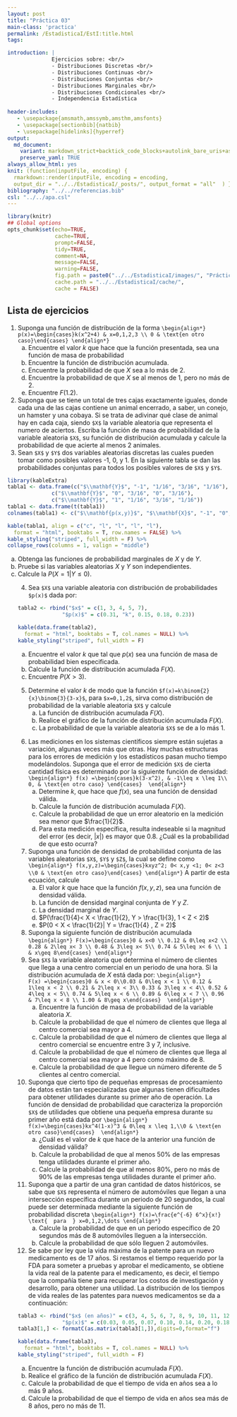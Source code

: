 ```yaml
---
layout: post
title: "Práctica 03"
main-class: 'practica'
permalink: /EstadisticaI/EstI:title.html
tags:

introduction: | 
              Ejercicios sobre: <br/>
              - Distribuciones Discretas <br/>
              - Distribuciones Continuas <br/>
              - Distribuciones Conjuntas <br/>
              - Distribuciones Marginales <br/>
              - Distribuciones Condicionales <br/>
              - Independencia Estadística
              
header-includes:
   - \usepackage{amsmath,amssymb,amsthm,amsfonts}
   - \usepackage[sectionbib]{natbib}
   - \usepackage[hidelinks]{hyperref}
output:
  md_document:
    variant: markdown_strict+backtick_code_blocks+autolink_bare_uris+ascii_identifiers+tex_math_single_backslash
    preserve_yaml: TRUE
always_allow_html: yes   
knit: (function(inputFile, encoding) {
  rmarkdown::render(inputFile, encoding = encoding,
  output_dir = "../../EstadisticaI/_posts/", output_format = "all"  ) })
bibliography: "../../referencias.bib"
csl: "../../apa.csl"
---
```


```r
library(knitr)
## Global options
opts_chunk$set(echo=TRUE,
               cache=TRUE,
               prompt=FALSE,
               tidy=TRUE,
               comment=NA,
               message=FALSE,
               warning=FALSE,
               fig.path = paste0("../../EstadisticaI/images/", "Práctica03"),
               cache.path = "../../EstadisticaI/cache/",
               cache = FALSE)

```

## Lista de ejercicios
1. Suponga una función de distribución de la forma
`\begin{align*}
p(x)=\begin{cases}k(x^2+4) & x=0,1,2,3 \\ 0 & \text{en otro caso}\end{cases}
\end{align*}`
<ol type ="a">
<li> Encuentre el valor $k$ que hace que la función presentada, sea una función de masa de probabilidad </li>
<li> Encuentre la función de distribución acumulada. </li>
<li> Encuentre la probabilidad de que $X$ sea a lo más de 2. </li>
<li> Encuentre la probabilidad de que $X$ se al menos de 1, pero no más de 2. </li>
<li> Encuentre $F(1.2)$. </li>
</ol>
2. Suponga que se tiene un total de tres cajas exactamente iguales, donde cada una de las cajas contiene un animal encerrado, a saber, un conejo, un hamster y una cobaya. Si se trata de adivinar qué clase de animal hay en cada caja, siendo `$X$` la variable aleatoria que representa el numero de aciertos. Escriba la función de masa de probabilidad de la variable aleatoria `$X$`, su función de distribución acumulada y calcule la probabilidad de que acierte al menos 2 animales.
3. Sean `$X$` y `$Y$` dos variables aleatorias discretas las cuales pueden tomar como posibles valores -1, 0, y 1. En la siguiente tabla se dan las probabilidades conjuntas para todos los posibles valores de `$X$` y `$Y$`.
```r
library(kableExtra)
tabla1 <- data.frame(c("$\\mathbf{Y}$", "-1", "1/16", "3/16", "1/16"),
              c("$\\mathbf{Y}$", "0", "3/16", "0", "3/16"),
              c("$\\mathbf{Y}$", "1", "1/16", "3/16", "1/16"))
tabla1 <- data.frame(t(tabla1))
colnames(tabla1) <- c("$\\mathbf{p(x,y)}$", "$\\mathbf{X}$", "-1", "0", "1")

kable(tabla1, align = c("c", "l", "l", "l", "l"),
  format = "html", booktabs = T, row.names = FALSE) %>%
kable_styling("striped", full_width = F) %>%
collapse_rows(columns = 1, valign = "middle")
```
<ol type ="a">
<li> Obtenga las funciones de probabilidad marginales de $X$ y de $Y$. </li>
<li> Pruebe si las variables aleatorias $X$ y $Y$ son independientes. </li>
<li> Calcule la $P(X=1|Y\leq 0)$. </li>
4. Sea `$X$` una variable aleatoria con distribución de probabilidades `$p(x)$` dada por:
```r
tabla2 <- rbind("$x$" = c(1, 3, 4, 5, 7),
              "$p(x)$" = c(0.31, "k", 0.15, 0.18, 0.23))

kable(data.frame(tabla2),
  format = "html", booktabs = T, col.names = NULL) %>%
kable_styling("striped", full_width = F)
```
<ol type ="a">
<li> Encuentre el valor $k$ que tal que $p(x)$ sea una función de masa de probabilidad bien especificada. </li>
<li> Calcule la función de distribución acumulada $F(X)$.</li>
<li> Encuentre $P(X>3)$.</li>
</ol>
5. 	Determine el valor $k$ de modo que la función `$f(x)=k\binom{2}{x}\binom{3}{3-x}$`, para `$x=0,1,2$`, sirva como distribución de probabilidad de la variable aleatoria `$X$` y calcule
<ol type ="a">	
  <li> La función de distribución acumulada $F(X)$. </li>
  <li> Realice el gráfico de la función de distribución acumulada $F(X)$. </li>
  <li> La probabilidad de que la variable aleatoria `$X$` se de a lo más 1.</li>
</ol>
6. Las mediciones en los sistemas científicos siempre están sujetas a variación, algunas veces más que otras. Hay muchas estructuras para los errores de medición y los estadísticos pasan mucho tiempo modelándolos. Suponga que el error de medición `$X$` de cierta cantidad física es determinado por la siguiente función de densidad:
`\begin{align*}
f(x) =\begin{cases}k(3-x^2), & -1\leq x \leq 1\\ 0, & \text{en otro caso} \end{cases} 
\end{align*}`
<ol type ="a">
<li> Determine $k$, que hace que $f(x)$, sea una función de densidad válida. </li>
<li> Calcule la función de distribución acumulada $F(X)$.</li>
<li> Calcule la probabilidad de que un error aleatorio en la medición sea menor que $\frac{1}{2}$.</li>
<li> Para esta medición específica, resulta indeseable si la magnitud del error (es decir, $|x|$) es mayor que $0.8$. ¿Cuál es la probabilidad de que esto ocurra? </li>
</ol>
7. Suponga una función de densidad de probabilidad conjunta de las variables aleatorias `$X$`, `$Y$` y `$Z$`, la cual se define como
`\begin{align*}
f(x,y,z)=\begin{cases}kxyz^2; 0< x,y <1; 0< z<3 \\0 & \text{en otro caso}\end{cases}
\end{align*}`
A partir de esta ecuación, calcule
<ol type ="a">
<li> El valor $k$ que hace que la función $f(x,y,z)$, sea una función de densidad válida. </li>
<li> La función de densidad marginal conjunta de $Y$ y $Z$. </li>
<li> La densidad marginal de $Y$.</li>
<li> $P(\frac{1}{4}< X < \frac{1}{2}, Y > \frac{1}{3}, 1 < Z < 2)$ </li>
<li> $P(0 < X < \frac{1}{2}| Y = \frac{1}{4} , Z = 2)$ </li>
</ol>
8. Suponga la siguiente función de distribución acumulada
`\begin{align*}
F(x)=\begin{cases}0 & x<0 \\ 0.12 & 0\leq x<2 \\ 0.28 & 2\leq x< 3 \\ 0.48 & 3\leq x< 5\\ 0.74 & 5\leq x< 6 \\ 1 & x\geq 8\end{cases}
\end{align*}`
9. Sea `$X$` la variable aleatoria que determina el número de clientes que llega a una centro comercial en un periodo de una hora. Si la distribución acumulada de $X$ está dada por:
`\begin{align*}
			F(x) =\begin{cases}0 & x < 0\\0.03 & 0\leq x < 1 \\ 0.12 & 1\leq x < 2 \\ 0.21 & 2\leq x < 3\\ 0.33 & 3\leq x < 4\\ 0.52 & 4\leq x < 5\\ 0.74 & 5\leq x < 6 \\ 0.89 & 6\leq x < 7 \\ 0.96 & 7\leq x < 8 \\ 1.00 & 8\geq x\end{cases} 
\end{align*}`
<ol type ="a">
<li> Encuentre la función de masa de probabilidad de la variable aleatoria $X$. </li>
<li> Calcule la probabilidad de que el número de clientes que llega al centro comercial sea mayor a 4. </li>
<li> Calcule la probabilidad de que el número de clientes que llega al centro comercial se encuentre entre 3 y 7, inclusive. </li>
<li> Calcule la probabilidad de que el número de clientes que llega al centro comercial sea mayor a 4 pero como máximo de 8. </li>
<li> Calcule la probabilidad de que llegue un número diferente de 5 clientes al centro comercial. </li>
</ol>
10. Suponga que cierto tipo de pequeñas empresas de procesamiento de datos están tan especializadas que algunas tienen dificultades para obtener utilidades durante su primer año de operación. La función de densidad de probabilidad que caracteriza la proporción `$X$` de utilidades que obtiene una pequeña empresa durante su primer año está dada por
`\begin{align*}
f(x)=\begin{cases}kx^4(1-x)^3 & 0\leq x \leq 1,\\0 & \text{en otro caso}\end{cases} 
\end{align*}`
<ol type ="a">
<li> ¿Cuál es el valor de $k$ que hace de la anterior una función de densidad válida? </li>
<li> Calcule la probabilidad de que al menos $50\%$ de las empresas tenga utilidades durante el primer año. </li>
<li> Calcule la probabilidad de que al menos $80\%$, pero no más de $90\%$ de las empresas tenga utilidades durante el primer año. </li>
</ol>
11. Suponga que a partir de una gran cantidad de datos históricos, se sabe que `$X$` representa el número de automóviles que llegan a una intersección específica durante un periodo de 20 segundos, la cual puede ser determinada mediante la siguiente función de probabilidad discreta
`\begin{align*}
f(x)=\frac{e^{-6} 6^x}{x!} \text{  para  } x=0,1,2,\dots
\end{align*}`
<ol type ="a">
<li> Calcule la probabilidad de que en un periodo específico de 20 segundos más de 8 automóviles lleguen a la intersección. </li>
<li> Calcule la probabilidad de que sólo lleguen 2 automóviles. </li>
</ol>
12. Se sabe por ley que la vida máxima de la patente para un nuevo medicamento es de 17 años. Si restamos el tiempo requerido por la FDA para someter a pruebas y aprobar el medicamento, se obtiene la vida real de la patente para el medicamento, es decir, el tiempo que la compañía tiene para recuperar los costos de investigación y desarrollo, para obtener una utilidad. La distribución de los tiempos de vida reales de las patentes para nuevos medicamentos se da a continuación:
```r
tabla3 <- rbind("$x$ (en años)" = c(3, 4, 5, 6, 7, 8, 9, 10, 11, 12, 13),
              "$p(x)$" = c(0.03, 0.05, 0.07, 0.10, 0.14, 0.20, 0.18, 0.12, 0.07, 0.03, 0.01))
tabla3[1,] <- formatC(as.matrix(tabla3[1,]),digits=0,format="f")

kable(data.frame(tabla3),
  format = "html", booktabs = T, col.names = NULL) %>%
kable_styling("striped", full_width = F)
```
<ol type ="a">	
  <li> Encuentre la función de distribución acumulada $F(X)$. </li>
  <li> Realice el gráfico de la función de distribución acumulada $F(X)$. </li>
  <li>  Calcule la probabilidad de que el tiempo de vida en años sea a lo más 9 años.</li>
  <li>  Calcule la probabilidad de que el tiempo de vida en años sea más de 8 años, pero no más de 11.</li>
</ol>

